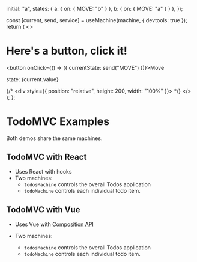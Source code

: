 
  initial: "a",
  states: { a: { on: { MOVE: "b" } }, b: { on: { MOVE: "a" } } },
});

  const [current, send, service] = useMachine(machine, { devtools: true });
  return (
    <>
      <h1>Here's a button, click it!</h1>
      <button onClick={() => ({ currentState: send("MOVE") })}>Move</button>
      <p>state: {current.value}</p>
      {/* <div style={{ position: "relative", height: 200, width: "100%" }}>
        <MachineViz machine={machine} state={service.state} />
      </div> */}
    </>
  );
};

# TodoMVC Examples

Both demos share the same machines.

## TodoMVC with React

- Uses React with hooks
- Two machines:
  - `todosMachine` controls the overall Todos application
  - `todoMachine` controls each individual todo item.

<CodeSandbox codeSandboxId="xstate-todomvc-33wr94qv1" />

## TodoMVC with Vue

- Uses Vue with [Composition API](https://vue-composition-api-rfc.netlify.com/)
- Two machines:

  - `todosMachine` controls the overall Todos application
  - `todoMachine` controls each individual todo item.

<CodeSandbox codeSandboxId="blue-fire-zd796" />

<TTT />
